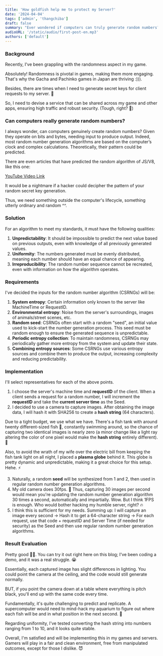 ```yaml
---
title: 'How goldfish help me to protect my Server?'
date: '2024-04-04'
tags: ['admin', 'thangchiba']
draft: false
summary: "Ever wondered if computers can truly generate random numbers? How could seemingly clueless goldfish help in concocting random codes to thwart hackers? This is akin to what CloudFlare is doing to safeguard a huge chunk of the world's internet traffic."
audioURL: '/static/audio/first-post-en.mp3'
authors: ['default']
---
```



### **Background**

Recently, I've been grappling with the randomness aspect in my game.

Absolutely! Randomness is pivotal in games, making them more engaging. That's why the Gacha and Pachinko games in Japan are thriving :))).

Besides, there are times when I need to generate secret keys for client requests to my server. 🔐

So, I need to devise a service that can be shared across my game and other apps, ensuring high traffic and robust security. (Tough, right? 🥲)

### **Can computers really generate random numbers?**

I always wonder, can computers genuinely create random numbers? Given they operate on bits and bytes, needing input to produce output. Indeed, most random number generation algorithms are based on the computer’s clock and complex calculations. Theoretically, their pattern could be predicted.

There are even articles that have predicted the random algorithm of JS/V8, like this one:

[YouTube Video Link](https://www.youtube.com/watch?v=-h_rj2-HP2E)

It would be a nightmare if a hacker could decipher the pattern of your random secret key generation.

Thus, we need something outside the computer's lifecycle, something utterly ordinary and random ^^.

### **Solution**

For an algorithm to meet my standards, it must have the following qualities:

1. **Unpredictability**: It should be impossible to predict the next value based on previous outputs, even with knowledge of all previously generated values.
2. **Uniformity**: The numbers generated must be evenly distributed, meaning each number should have an equal chance of appearing.
3. **Irreproducibility**: The random number sequence cannot be recreated, even with information on how the algorithm operates.

### **Requirements**

I've decided the inputs for the random number algorithm (CSRNGs) will be:

1. **System entropy**: Certain information only known to the server like MachineTime or RequestID.
2. **Environmental entropy**: Noise from the server's surroundings, images of animals/street scenes, etc.
3. **Random seed**: CSRNGs often start with a random "seed", an initial value used to kick-start the number generation process. This seed must be random enough to ensure the generated sequence is unpredictable.
4. **Periodic entropy collection**: To maintain randomness, CSRNGs may periodically gather more entropy from the system and update their state.
5. **Combining entropy sources**: Some CSRNGs use various entropy sources and combine them to produce the output, increasing complexity and reducing predictability.

### **Implementation**

I'll select representatives for each of the above points.

1. I choose the server's machine time and **requestID** of the client. When a client sends a request for a random number, I will increment the **requestID** and take the **current server time** as the Seed.
2. I decided to use a camera to capture images. After obtaining the image data, I will hash it with SHA256 to create a **hash string** (64 characters).

Due to a tight budget, we use what we have. There's a fish tank with around twenty different-sized fish 🐳, constantly swimming around, so the chance of capturing two identical images is nearly zero (a minor change like a light ray altering the color of one pixel would make the **hash string** entirely different). 🌝

Also, to avoid the wrath of my wife over the electric bill from keeping the fish tank light on all night, I placed a **plasma globe** behind it. This globe is pretty dynamic and unpredictable, making it a great choice for this setup. Hehe. ⚡

3. Naturally, a random **seed** will be synthesized from 1 and 2, then used in regular random number generation algorithms.
4. My old camera does 30fps. 📸 Thus, capturing 30 images per second would mean you're updating the random number generation algorithm 30 times a second, automatically and impartially. Wow. But I think 1FPS is enough. Who would bother hacking my humble server, right? 🔥
5. I think this is sufficient for my needs. Summing up: I will capture an image every second → Hash it to get a 64-character string → For each request, use that code + requestID and Server Time (if needed for security) as the Seed and then use regular random number generation algorithms.

### **Result Evaluation**

Pretty good 👍🏻. You can try it out right here on this blog; I've been coding a demo, and it was a real struggle. 😭

<RandomGenerator />

Essentially, each captured image has slight differences in lighting. You could point the camera at the ceiling, and the code would still generate normally.

BUT, if you point the camera down at a table where everything is pitch black, you'll end up with the same code every time.

Fundamentally, it's quite challenging to predict and replicate. A supercomputer would need to mind-hack my aquarium to figure out where each fish will be and in what position in the next second. 🦈

Regarding uniformity, I've tested converting the hash string into numbers ranging from 1 to 10, and it looks quite stable.

Overall, I'm satisfied and will be implementing this in my games and servers. Gamers will play in a fair and clean environment, free from manipulated outcomes, except for those I dislike. 😈